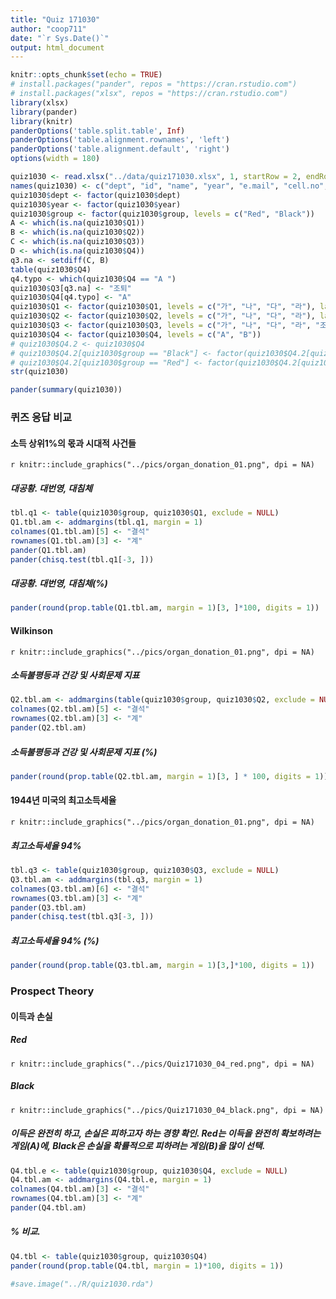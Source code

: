 ```yaml
---
title: "Quiz 171030"
author: "coop711"
date: "`r Sys.Date()`"
output: html_document
---
```


```r
knitr::opts_chunk$set(echo = TRUE)
# install.packages("pander", repos = "https://cran.rstudio.com")
# install.packages("xlsx", repos = "https://cran.rstudio.com")
library(xlsx)
library(pander)
library(knitr)
panderOptions('table.split.table', Inf)
panderOptions('table.alignment.rownames', 'left')
panderOptions('table.alignment.default', 'right')
options(width = 180)
```

```r
quiz1030 <- read.xlsx("../data/quiz171030.xlsx", 1, startRow = 2, endRow = 182, colIndex = c(3:7, 9:14), colClasses = c(rep("character", 11)), stringsAsFactors = FALSE)
names(quiz1030) <- c("dept", "id", "name", "year", "e.mail", "cell.no", "group", "Q1", "Q2", "Q3", "Q4")
quiz1030$dept <- factor(quiz1030$dept)
quiz1030$year <- factor(quiz1030$year)
quiz1030$group <- factor(quiz1030$group, levels = c("Red", "Black"))
A <- which(is.na(quiz1030$Q1))
B <- which(is.na(quiz1030$Q2))
C <- which(is.na(quiz1030$Q3))
D <- which(is.na(quiz1030$Q4))
q3.na <- setdiff(C, B)
table(quiz1030$Q4)
q4.typo <- which(quiz1030$Q4 == "A ")
quiz1030$Q3[q3.na] <- "조퇴"
quiz1030$Q4[q4.typo] <- "A"
quiz1030$Q1 <- factor(quiz1030$Q1, levels = c("가", "나", "다", "라"), labels = c("대공황, 대침체", "대침체, 대공황", "대번영, 대공황", "대공황, 대번영"))
quiz1030$Q2 <- factor(quiz1030$Q2, levels = c("가", "나", "다", "라"), labels = c("소득불평등, 양의상관", "소득, 양의 상관", "소득불평등, 인과관계", "소득, 인과관계"))
quiz1030$Q3 <- factor(quiz1030$Q3, levels = c("가", "나", "다", "라", "조퇴"), labels = c("7.0%", "35%", "70%", "94%", "조퇴"))
quiz1030$Q4 <- factor(quiz1030$Q4, levels = c("A", "B"))
# quiz1030$Q4.2 <- quiz1030$Q4
# quiz1030$Q4.2[quiz1030$group == "Black"] <- factor(quiz1030$Q4.2[quiz1030$group == "Black"], levels = c("A", "B"), labels = c("100%확률로 잃기", "90%확률로 잃기"))
# quiz1030$Q4.2[quiz1030$group == "Red"] <- factor(quiz1030$Q4.2[quiz1030$group == "Red"], levels = c("A", "B"), labels = c("100%확률로 따기", "90%확률로 따기"))
str(quiz1030)
```

```r
pander(summary(quiz1030))
```

### 퀴즈 응답 비교

#### 소득 상위1%의 몫과 시대적 사건들

`r knitr::include_graphics("../pics/organ_donation_01.png", dpi = NA)`

##### 대공황. 대번영, 대침체

```r
tbl.q1 <- table(quiz1030$group, quiz1030$Q1, exclude = NULL)
Q1.tbl.am <- addmargins(tbl.q1, margin = 1)
colnames(Q1.tbl.am)[5] <- "결석"
rownames(Q1.tbl.am)[3] <- "계"
pander(Q1.tbl.am)
pander(chisq.test(tbl.q1[-3, ]))
```

##### 대공황. 대번영, 대침체(%)

```r
pander(round(prop.table(Q1.tbl.am, margin = 1)[3, ]*100, digits = 1))
```

#### Wilkinson

`r knitr::include_graphics("../pics/organ_donation_01.png", dpi = NA)`

##### 소득불평등과 건강 및 사회문제 지표

```r
Q2.tbl.am <- addmargins(table(quiz1030$group, quiz1030$Q2, exclude = NULL), margin = 1)
colnames(Q2.tbl.am)[5] <- "결석"
rownames(Q2.tbl.am)[3] <- "계"
pander(Q2.tbl.am)
```

##### 소득불평등과 건강 및 사회문제 지표 (%)

```r
pander(round(prop.table(Q2.tbl.am, margin = 1)[3, ] * 100, digits = 1))
```

#### 1944년 미국의 최고소득세율

`r knitr::include_graphics("../pics/organ_donation_01.png", dpi = NA)`

##### 최고소득세율 94%

```r
tbl.q3 <- table(quiz1030$group, quiz1030$Q3, exclude = NULL)
Q3.tbl.am <- addmargins(tbl.q3, margin = 1)
colnames(Q3.tbl.am)[6] <- "결석"
rownames(Q3.tbl.am)[3] <- "계"
pander(Q3.tbl.am)
pander(chisq.test(tbl.q3[-3, ]))
```

##### 최고소득세율 94% (%)

```r
pander(round(prop.table(Q3.tbl.am, margin = 1)[3,]*100, digits = 1))
```

### Prospect Theory

#### 이득과 손실

##### Red 

`r knitr::include_graphics("../pics/Quiz171030_04_red.png", dpi = NA)`

##### Black

`r knitr::include_graphics("../pics/Quiz171030_04_black.png", dpi = NA)`

##### 이득은 완전히 하고, 손실은 피하고자 하는 경향 확인. Red는 이득을 완전히 확보하려는 게임(A)에, Black은 손실을 확률적으로 피하려는 게임(B)을 많이 선택.

```r
Q4.tbl.e <- table(quiz1030$group, quiz1030$Q4, exclude = NULL)
Q4.tbl.am <- addmargins(Q4.tbl.e, margin = 1)
colnames(Q4.tbl.am)[3] <- "결석"
rownames(Q4.tbl.am)[3] <- "계"
pander(Q4.tbl.am)
```

##### % 비교.  

```r
Q4.tbl <- table(quiz1030$group, quiz1030$Q4)
pander(round(prop.table(Q4.tbl, margin = 1)*100, digits = 1))
```

```r
#save.image("../R/quiz1030.rda")
```